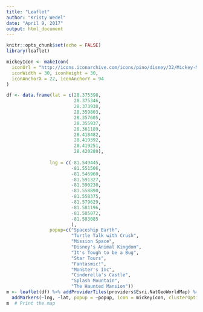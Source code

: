 ```yaml
---
title: "Leaflet"
author: "Kristy Wedel"
date: "April 9, 2017"
output: html_document
---
```


```r
knitr::opts_chunk$set(echo = FALSE)
library(leaflet)
```


```r
mickeyIcon <- makeIcon(
  iconUrl = "http://icons.iconarchive.com/icons/pino/disney/32/Mickey-Mouse-1-icon.png",
  iconWidth = 30, iconHeight = 30,
  iconAnchorX = 22, iconAnchorY = 94
)

df <- data.frame(lat = c(28.375398,
				         28.375346,
				         28.373938,
				         28.359803,
				         28.357605,
				         28.355937,
				         28.361189,
						 28.418482,
						 28.419392,
						 28.419251,
						 28.420280),
				
				lng = c(-81.549445,
				        -81.551506,
				        -81.546960,
				        -81.591327,
				        -81.590230,
				        -81.558890,
				        -81.558375,
						-81.579629,
						-81.581196,
						-81.585072,
						-81.583085
						),
				popup=c("Spaceship Earth",
				        "Turtle Talk with Crush", 
				        "Mission Space", 
				        "Disney's Animal Kingdom", 
				        "It's Tough to be a Bug", 
				        "Star Tours", 
				        "Fantasmic!", 
				        "Monster's Inc", 
				        "Cinderella's Castle",
				        "Splash Mountain", 
				        "The Haunted Mansion"))
m <- leaflet(df) %>% addProviderTiles(providers$Esri.NatGeoWorldMap) %>%
  addMarkers(~lng, ~lat, popup = ~popup, icon = mickeyIcon, clusterOptions = markerClusterOptions())
m  # Print the map
```
